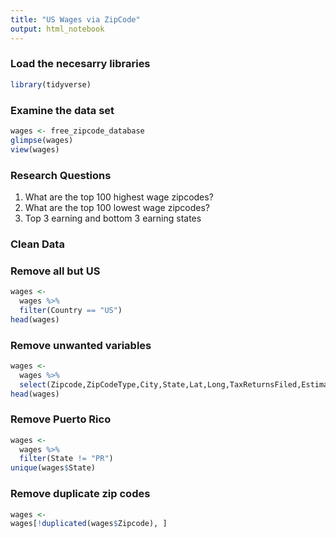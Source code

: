 ```yaml
---
title: "US Wages via ZipCode"
output: html_notebook
---
```


### Load the necesarry libraries
```r
library(tidyverse)
```

### Examine the data set
```r
wages <- free_zipcode_database
glimpse(wages)
view(wages)
```

### Research Questions
1. What are the top 100 highest wage zipcodes?
2. What are the top 100 lowest wage zipcodes?
3. Top 3 earning and bottom 3 earning states

### Clean Data
### Remove all but US
```r
wages <-
  wages %>%
  filter(Country == "US")
head(wages)

```

### Remove unwanted variables
```r
wages <-
  wages %>%
  select(Zipcode,ZipCodeType,City,State,Lat,Long,TaxReturnsFiled,EstimatedPopulation,TotalWages)
head(wages)
```
### Remove Puerto Rico
```r
wages <-
  wages %>%
  filter(State != "PR")
unique(wages$State)
```
### Remove duplicate zip codes
```r
wages <-
wages[!duplicated(wages$Zipcode), ]

```

